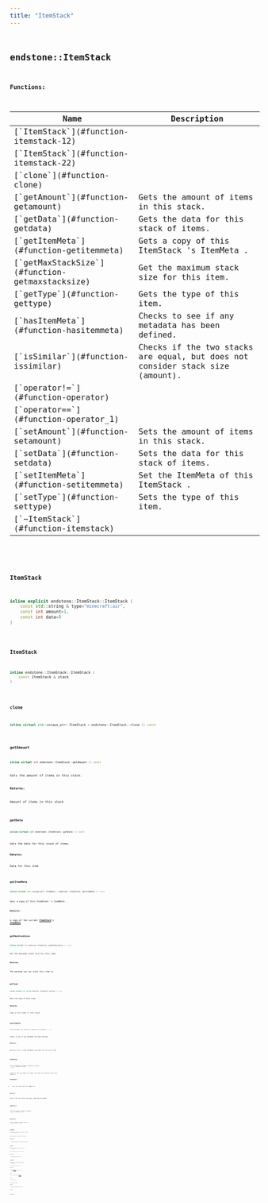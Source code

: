 ```yaml
---
title: "ItemStack"
---
```


## <code className="doc-symbol doc-symbol-class"/> endstone::ItemStack

















**Functions:**

<table>
<thead>
   <tr>
      <th>Name</th>
      <th>Description</th>
   </tr>
</thead>
<tbody>
<tr key="classendstone_1_1_item_stack_1a461336ebca90be761e3d5316621ec234">
    <td>[`ItemStack`](#function-itemstack-12)</td>
    <td></td>
</tr>
<tr key="classendstone_1_1_item_stack_1ad3c33286ebce8800dcf0285a6f0e301a">
    <td>[`ItemStack`](#function-itemstack-22)</td>
    <td></td>
</tr>
<tr key="classendstone_1_1_item_stack_1a2c8607d72960a4ac9189ad25eb1fd8a0">
    <td>[`clone`](#function-clone)</td>
    <td></td>
</tr>
<tr key="classendstone_1_1_item_stack_1a0dd7a79674dcefdf8255ed48bc88de4a">
    <td>[`getAmount`](#function-getamount)</td>
    <td>Gets the amount of items in this stack.</td>
</tr>
<tr key="classendstone_1_1_item_stack_1a3f2c4792c2ddb697945ad8458a41e319">
    <td>[`getData`](#function-getdata)</td>
    <td>Gets the data for this stack of items.</td>
</tr>
<tr key="classendstone_1_1_item_stack_1adb74392c2405e46b8c61aedd3bccb5f8">
    <td>[`getItemMeta`](#function-getitemmeta)</td>
    <td>Gets a copy of this ItemStack 's ItemMeta .</td>
</tr>
<tr key="classendstone_1_1_item_stack_1add1c91b0b2f804dbe72efd6991a61b36">
    <td>[`getMaxStackSize`](#function-getmaxstacksize)</td>
    <td>Get the maximum stack size for this item.</td>
</tr>
<tr key="classendstone_1_1_item_stack_1afe762ec02731da9569f15eb3ecc4e0f8">
    <td>[`getType`](#function-gettype)</td>
    <td>Gets the type of this item.</td>
</tr>
<tr key="classendstone_1_1_item_stack_1a5b24b8e07a34c657516340bf8c5b59ed">
    <td>[`hasItemMeta`](#function-hasitemmeta)</td>
    <td>Checks to see if any metadata has been defined.</td>
</tr>
<tr key="classendstone_1_1_item_stack_1aeb93a9a474a043a67738f0838d79c2b4">
    <td>[`isSimilar`](#function-issimilar)</td>
    <td>Checks if the two stacks are equal, but does not consider stack size (amount).</td>
</tr>
<tr key="classendstone_1_1_item_stack_1a4f314fd80081b60546b282bee4d255ed">
    <td>[`operator!=`](#function-operator)</td>
    <td></td>
</tr>
<tr key="classendstone_1_1_item_stack_1a6bacc04cea58d3b47668b78973af287d">
    <td>[`operator==`](#function-operator_1)</td>
    <td></td>
</tr>
<tr key="classendstone_1_1_item_stack_1afd9e055aeb937c5b3da9ecc2cf9baecc">
    <td>[`setAmount`](#function-setamount)</td>
    <td>Sets the amount of items in this stack.</td>
</tr>
<tr key="classendstone_1_1_item_stack_1a319d00f3ef1c99fed2b9366a7519e482">
    <td>[`setData`](#function-setdata)</td>
    <td>Sets the data for this stack of items.</td>
</tr>
<tr key="classendstone_1_1_item_stack_1a71ae31684a695fc854a2df838cefa02b">
    <td>[`setItemMeta`](#function-setitemmeta)</td>
    <td>Set the ItemMeta of this ItemStack .</td>
</tr>
<tr key="classendstone_1_1_item_stack_1a5e9d312e084681c548c2260f2a1f32ce">
    <td>[`setType`](#function-settype)</td>
    <td>Sets the type of this item.</td>
</tr>
<tr key="classendstone_1_1_item_stack_1a3d5879ba64ad7afe47d3c7726f276d52">
    <td>[`~ItemStack`](#function-itemstack)</td>
    <td></td>
</tr>
</tbody>
</table>

### <code className="doc-symbol doc-symbol-function"/> ItemStack

```cpp
inline explicit endstone::ItemStack::ItemStack (
    const std::string & type="minecraft:air",
    const int amount=1,
    const int data=0
) 
```


### <code className="doc-symbol doc-symbol-function"/> ItemStack

```cpp
inline endstone::ItemStack::ItemStack (
    const ItemStack & stack
) 
```


### <code className="doc-symbol doc-symbol-function"/> clone

```cpp
inline virtual std::unique_ptr< ItemStack > endstone::ItemStack::clone () const
```


### <code className="doc-symbol doc-symbol-function"/> getAmount

```cpp
inline virtual int endstone::ItemStack::getAmount () const
```

Gets the amount of items in this stack.



**Returns:**

Amount of items in this stack 





        
### <code className="doc-symbol doc-symbol-function"/> getData

```cpp
inline virtual int endstone::ItemStack::getData () const
```

Gets the data for this stack of items.



**Returns:**

Data for this item 





        
### <code className="doc-symbol doc-symbol-function"/> getItemMeta

```cpp
inline virtual std::unique_ptr< ItemMeta > endstone::ItemStack::getItemMeta () const
```

Gets a copy of this ItemStack 's ItemMeta .



**Returns:**

a copy of the current [**ItemStack**](classendstone_1_1_item_stack.md)'s [**ItemMeta**](classendstone_1_1_item_meta.md) 





        
### <code className="doc-symbol doc-symbol-function"/> getMaxStackSize

```cpp
inline virtual int endstone::ItemStack::getMaxStackSize () const
```

Get the maximum stack size for this item.



**Returns:**

The maximum you can stack this item to. 





        
### <code className="doc-symbol doc-symbol-function"/> getType

```cpp
inline virtual std::string endstone::ItemStack::getType () const
```

Gets the type of this item.



**Returns:**

Type of the items in this stack 





        
### <code className="doc-symbol doc-symbol-function"/> hasItemMeta

```cpp
inline virtual bool endstone::ItemStack::hasItemMeta () const
```

Checks to see if any metadata has been defined.



**Returns:**

Returns true if some metadata has been set for this item 





        
### <code className="doc-symbol doc-symbol-function"/> isSimilar

```cpp
inline virtual bool endstone::ItemStack::isSimilar (
    const ItemStack & other
) const
```

Checks if the two stacks are equal, but does not consider stack size (amount).



**Parameters:**


* `other` the item stack to compare to 



**Returns:**

true if the two stacks are equal, ignoring the amount 





        
### <code className="doc-symbol doc-symbol-function"/> operator!=

```cpp
inline bool endstone::ItemStack::operator!= (
    const ItemStack & other
) const
```


### <code className="doc-symbol doc-symbol-function"/> operator==

```cpp
inline bool endstone::ItemStack::operator== (
    const ItemStack & other
) const
```


### <code className="doc-symbol doc-symbol-function"/> setAmount

```cpp
inline virtual void endstone::ItemStack::setAmount (
    const int amount
) 
```

Sets the amount of items in this stack.



**Parameters:**


* `amount` New amount of items in this stack 




        
### <code className="doc-symbol doc-symbol-function"/> setData

```cpp
inline virtual void endstone::ItemStack::setData (
    const int data
) 
```

Sets the data for this stack of items.



**Parameters:**


* `data` New data for this item 




        
### <code className="doc-symbol doc-symbol-function"/> setItemMeta

```cpp
inline virtual bool endstone::ItemStack::setItemMeta (
    ItemMeta * meta
) 
```

Set the ItemMeta of this ItemStack .



**Parameters:**


* `meta` new [**ItemMeta**](classendstone_1_1_item_meta.md), or null to indicate meta data be cleared. 



**Returns:**

True if successfully applied [**ItemMeta**](classendstone_1_1_item_meta.md) 





        
### <code className="doc-symbol doc-symbol-function"/> setType

```cpp
inline virtual void endstone::ItemStack::setType (
    const std::string & type
) 
```

Sets the type of this item.



**Parameters:**


* `type` New type to set the items in this stack to 




        
### <code className="doc-symbol doc-symbol-function"/> ~ItemStack

```cpp
virtual endstone::ItemStack::~ItemStack () = default
```


### <code className="doc-symbol doc-symbol-function"/> isEndstoneItemStack

```cpp
inline virtual bool endstone::ItemStack::isEndstoneItemStack () const
```

